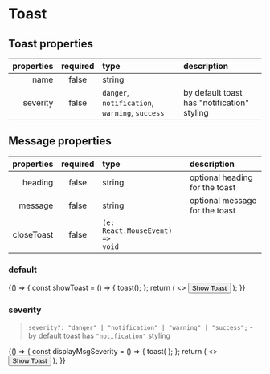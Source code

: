 
<Meta title="Components/Toast" component={Toast} />

# Toast

## Toast properties

| properties | required | type                                                                                       | description                                 |
| ---------: | :------: | :----------------------------------------------------------------------------------------- | :------------------------------------------ |
|       name |  false   | string                                                                                     |                                             |
|   severity |  false   | <code>danger</code>, <code>notification</code>, <code>warning</code>, <code>success</code> | by default toast has "notification" styling |

## Message properties

| properties | required | type                                       | description                    |
| ---------: | :------: | :----------------------------------------- | :----------------------------- |
|    heading |  false   | string                                     | optional heading for the toast |
|    message |  false   | string                                     | optional message for the toast |
| closeToast |  false   | <code>(e: React.MouseEvent) => void</code> |                                |

### default

<Preview>
  <Story name="default">
    {() => {
      const showToast = () => {
        toast(<Message heading="Scanning..." />);
      };
      return (
        <>
          <Button onClick={showToast}>Show Toast</Button>
          <Spacer height="0.5rem" />
          <Toast />
        </>
      );
    }}
  </Story>
</Preview>

### severity

> `severity?: "danger" | "notification" | "warning" | "success";` - by default toast has `"notification"` styling

<Preview>
  <Story name="severity">
    {() => {
      const displayMsgSeverity = () => {
        toast(
          <Message
            heading="Scanning severity..."
            message="Please wait a bit for the severity level"
          />
        );
      };
      return (
        <>
          <Button onClick={displayMsgSeverity}>Show Toast</Button>
          <Spacer height="0.5rem" />
          <Toast />
          <Spacer height="0.5rem" />
          <Toast severity="warning" />
          <Spacer height="0.5rem" />
          <Toast severity="danger" />
          <Spacer height="0.5rem" />
          <Toast severity="success" />
        </>
      );
    }}
  </Story>
</Preview>

